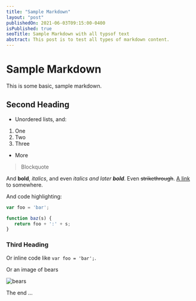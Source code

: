 ```yaml
---
title: "Sample Markdown"
layout: "post"
publishedOn: 2021-06-03T09:15:00-0400
isPublished: true
seoTitle: Sample Markdown with all typsof text
abstract: This post is to test all types of markdown content.
---
```


# Sample Markdown

This is some basic, sample markdown.

## Second Heading

- Unordered lists, and:

1. One
2. Two
3. Three

- More

> Blockquote

And **bold**, _italics_, and even _italics and later **bold**_. Even ~~strikethrough~~. [A link](https://markdowntohtml.com) to somewhere.

And code highlighting:

```js:filename.js
var foo = 'bar';

function baz(s) {
   return foo + ':' + s;
}
```

### Third Heading

Or inline code like `var foo = 'bar';`.

Or an image of bears

![bears](https://picsum.photos/200/300)

The end ...
